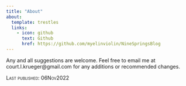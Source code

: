 ```yaml
---
title: "About"
about:
  template: trestles
  links:
    - icon: github
      text: Github
      href: https://github.com/myelinviolin/NineSpringsBlog
---
```


Any and all suggestions are welcome. Feel free to email me at court.l.krueger\@gmail.com for any additions or recommended changes.

[Last published: 06Nov2022]{.smallcaps}

